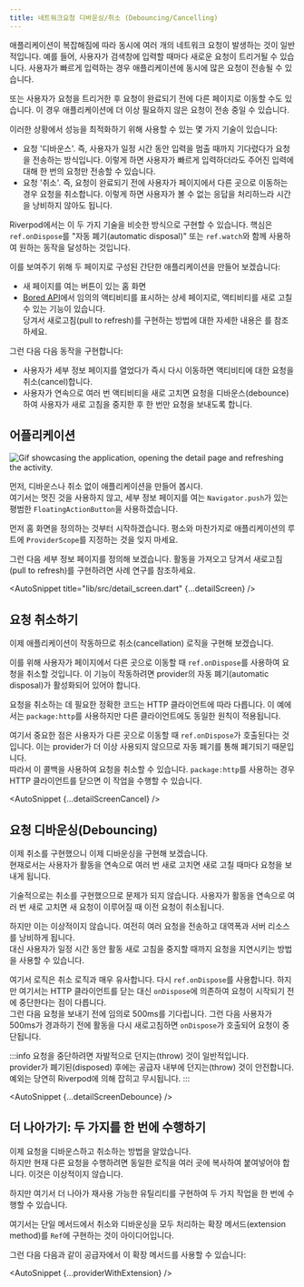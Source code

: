 ```yaml
---
title: 네트워크요청 디바운싱/취소 (Debouncing/Cancelling)
---
```



애플리케이션이 복잡해짐에 따라 동시에 여러 개의 네트워크 요청이 발생하는 것이 일반적입니다. 
예를 들어, 사용자가 검색창에 입력할 때마다 새로운 요청이 트리거될 수 있습니다. 
사용자가 빠르게 입력하는 경우 애플리케이션에 동시에 많은 요청이 전송될 수 있습니다.

또는 사용자가 요청을 트리거한 후 요청이 완료되기 전에 다른 페이지로 이동할 수도 있습니다. 
이 경우 애플리케이션에 더 이상 필요하지 않은 요청이 전송 중일 수 있습니다.

이러한 상황에서 성능을 최적화하기 위해 사용할 수 있는 몇 가지 기술이 있습니다:

- 요청 '디바운스'. 
  즉, 사용자가 일정 시간 동안 입력을 멈출 때까지 기다렸다가 요청을 전송하는 방식입니다. 
  이렇게 하면 사용자가 빠르게 입력하더라도 주어진 입력에 대해 한 번의 요청만 전송할 수 있습니다.
- 요청 '취소'. 
  즉, 요청이 완료되기 전에 사용자가 페이지에서 다른 곳으로 이동하는 경우 요청을 취소합니다. 
  이렇게 하면 사용자가 볼 수 없는 응답을 처리하느라 시간을 낭비하지 않아도 됩니다.

Riverpod에서는 이 두 가지 기술을 비슷한 방식으로 구현할 수 있습니다.
핵심은 `ref.onDispose`를 "자동 폐기(automatic disposal)" 또는 `ref.watch`와 함께 사용하여 원하는 동작을 달성하는 것입니다.

이를 보여주기 위해 두 페이지로 구성된 간단한 애플리케이션을 만들어 보겠습니다:

- 새 페이지를 여는 버튼이 있는 홈 화면
- [Bored API](https://www.boredapi.com/)에서 임의의 액티비티를 표시하는 상세 페이지로, 액티비티를 새로 고칠 수 있는 기능이 있습니다.  
  당겨서 새로고침(pull to refresh)를 구현하는 방법에 대한 자세한 내용은 <Link documentID="case_studies/pull_to_refresh" />를 참조하세요.

그런 다음 다음 동작을 구현합니다:

- 사용자가 세부 정보 페이지를 열었다가 즉시 다시 이동하면 액티비티에 대한 요청을 취소(cancel)합니다.
- 사용자가 연속으로 여러 번 액티비티을 새로 고치면 요청을 디바운스(debounce)하여 사용자가 새로 고침을 중지한 후 한 번만 요청을 보내도록 합니다.

## 어플리케이션

<img
  src="/img/case_studies/cancel/app.gif"
  alt="Gif showcasing the application, opening the detail page and refreshing the activity."
/>

먼저, 디바운스나 취소 없이 애플리케이션을 만들어 봅시다.  
여기서는 멋진 것을 사용하지 않고, 세부 정보 페이지를 여는 `Navigator.push`가 있는 평범한 `FloatingActionButton`을 사용하겠습니다.

먼저 홈 화면을 정의하는 것부터 시작하겠습니다. 
평소와 마찬가지로 애플리케이션의 루트에 `ProviderScope`를 지정하는 것을 잊지 마세요.

<AutoSnippet title="lib/src/main.dart" raw={homeScreen} />

그런 다음 세부 정보 페이지를 정의해 보겠습니다. 
활동을 가져오고 당겨서 새로고침(pull to refresh)를 구현하려면 <Link documentID="case_studies/pull_to_refresh" /> 사례 연구를 참조하세요.

<AutoSnippet title="lib/src/detail_screen.dart" {...detailScreen} />

## 요청 취소하기

이제 애플리케이션이 작동하므로 취소(cancellation) 로직을 구현해 보겠습니다.

이를 위해 사용자가 페이지에서 다른 곳으로 이동할 때 `ref.onDispose`를 사용하여 요청을 취소할 것입니다. 
이 기능이 작동하려면 provider의 자동 폐기(automatic disposal)가 활성화되어 있어야 합니다.

요청을 취소하는 데 필요한 정확한 코드는 HTTP 클라이언트에 따라 다릅니다.
이 예에서는 `package:http`를 사용하지만 다른 클라이언트에도 동일한 원칙이 적용됩니다.

여기서 중요한 점은 사용자가 다른 곳으로 이동할 때 `ref.onDispose`가 호출된다는 것입니다.
이는 provider가 더 이상 사용되지 않으므로 자동 폐기를 통해 폐기되기 때문입니다.  
따라서 이 콜백을 사용하여 요청을 취소할 수 있습니다. 
`package:http`를 사용하는 경우 HTTP 클라이언트를 닫으면 이 작업을 수행할 수 있습니다.

<AutoSnippet {...detailScreenCancel} />

## 요청 디바운싱(Debouncing)

이제 취소를 구현했으니 이제 디바운싱을 구현해 보겠습니다.  
현재로서는 사용자가 활동을 연속으로 여러 번 새로 고치면 새로 고칠 때마다 요청을 보내게 됩니다.

기술적으로는 취소를 구현했으므로 문제가 되지 않습니다. 
사용자가 활동을 연속으로 여러 번 새로 고치면 새 요청이 이루어질 때 이전 요청이 취소됩니다.

하지만 이는 이상적이지 않습니다. 여전히 여러 요청을 전송하고 대역폭과 서버 리소스를 낭비하게 됩니다.  
대신 사용자가 일정 시간 동안 활동 새로 고침을 중지할 때까지 요청을 지연시키는 방법을 사용할 수 있습니다.

여기서 로직은 취소 로직과 매우 유사합니다. 다시 `ref.onDispose`를 사용합니다. 
하지만 여기서는 HTTP 클라이언트를 닫는 대신 `onDispose`에 의존하여 요청이 시작되기 전에 중단한다는 점이 다릅니다.  
그런 다음 요청을 보내기 전에 임의로 500ms를 기다립니다.
그런 다음 사용자가 500ms가 경과하기 전에 활동을 다시 새로고침하면 `onDispose`가 호출되어 요청이 중단됩니다.

:::info
요청을 중단하려면 자발적으로 던지는(throw) 것이 일반적입니다.  
provider가 폐기된(disposed) 후에는 공급자 내부에 던지는(throw) 것이 안전합니다.
예외는 당연히 Riverpod에 의해 잡히고 무시됩니다.
:::

<AutoSnippet {...detailScreenDebounce} />

## 더 나아가기: 두 가지를 한 번에 수행하기

이제 요청을 디바운스하고 취소하는 방법을 알았습니다.  
하지만 현재 다른 요청을 수행하려면 동일한 로직을 여러 곳에 복사하여 붙여넣어야 합니다. 이것은 이상적이지 않습니다.

하지만 여기서 더 나아가 재사용 가능한 유틸리티를 구현하여 두 가지 작업을 한 번에 수행할 수 있습니다.

여기서는 단일 메서드에서 취소와 디바운싱을 모두 처리하는 확장 메서드(extension method)를 `Ref`에 구현하는 것이 아이디어입니다.

<AutoSnippet raw={extension} />

그런 다음 다음과 같이 공급자에서 이 확장 메서드를 사용할 수 있습니다:

<AutoSnippet {...providerWithExtension} />
